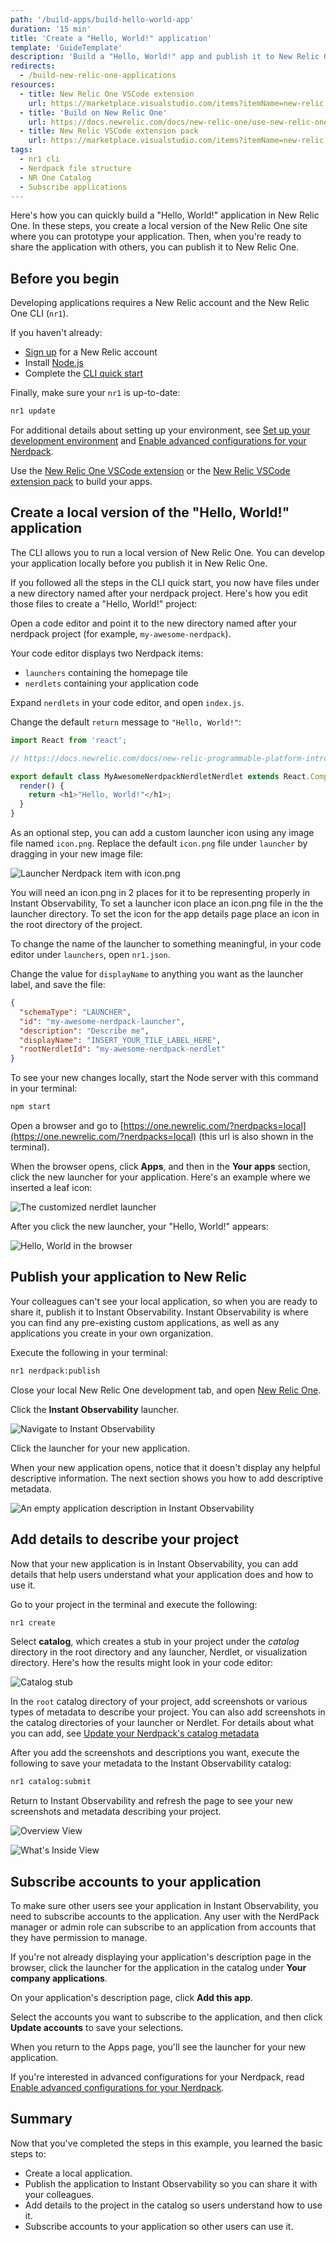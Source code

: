 ```yaml
---
path: '/build-apps/build-hello-world-app'
duration: '15 min'
title: 'Create a "Hello, World!" application'
template: 'GuideTemplate'
description: 'Build a "Hello, World!" app and publish it to New Relic One'
redirects:
  - /build-new-relic-one-applications
resources:
  - title: New Relic One VSCode extension
    url: https://marketplace.visualstudio.com/items?itemName=new-relic.nr1
  - title: 'Build on New Relic One'
    url: https://docs.newrelic.com/docs/new-relic-one/use-new-relic-one/build-new-relic-one/new-relic-one-build-your-own-custom-new-relic-one-application
  - title: New Relic VSCode extension pack
    url: https://marketplace.visualstudio.com/items?itemName=new-relic.new-relic-extension-pack
tags:
  - nr1 cli
  - Nerdpack file structure
  - NR One Catalog
  - Subscribe applications
---
```


<Intro>

Here's how you can quickly build a "Hello, World!" application in New Relic One. In these steps, you create a local version of the New Relic One site where you can prototype your application. Then, when you're ready to share the application with others, you can publish it to New Relic One.

</Intro>

## Before you begin

Developing applications requires a New Relic account and the New Relic One CLI (`nr1`).

If you haven't already:

- [Sign up](https://newrelic.com/signup/) for a New Relic account
- Install [Node.js](https://nodejs.org/en/download/)
- Complete the [CLI quick start](https://one.newrelic.com/launcher/developer-center.launcher?pane=eyJuZXJkbGV0SWQiOiJkZXZlbG9wZXItY2VudGVyLmRldmVsb3Blci1jZW50ZXIifQ==)

Finally, make sure your `nr1` is up-to-date:

```sh
nr1 update
```

For additional details about setting up your environment, see [Set up your development environment](/build-apps/set-up-dev-env) and [Enable advanced configurations for your Nerdpack](/build-apps/advanced-config).

<Callout variant="tip">

Use the [New Relic One VSCode extension](https://marketplace.visualstudio.com/items?itemName=new-relic.nr1)
or the [New Relic VSCode extension pack](https://marketplace.visualstudio.com/items?itemName=new-relic.new-relic-extension-pack) to build your apps.

</Callout>

## Create a local version of the "Hello, World!" application

The CLI allows you to run a local version of New Relic One. You can develop your application locally before you publish it in New Relic One.

If you followed all the steps in the CLI quick start, you now have files under a new directory named after your nerdpack project. Here's how you edit those files to create a "Hello, World!" project:

<Steps>

<Step>

Open a code editor and point it to the new directory named after your nerdpack project (for example, `my-awesome-nerdpack`).

Your code editor displays two Nerdpack items:

- `launchers` containing the homepage tile
- `nerdlets` containing your application code

</Step>

  <Step>

Expand `nerdlets` in your code editor, and open `index.js`.

  </Step>

  <Step>

Change the default `return` message to `"Hello, World!"`:

```js
import React from 'react';

// https://docs.newrelic.com/docs/new-relic-programmable-platform-introduction

export default class MyAwesomeNerdpackNerdletNerdlet extends React.Component {
  render() {
    return <h1>"Hello, World!"</h1>;
  }
}
```

  </Step>

  <Step>

As an optional step, you can add a custom launcher icon using any image file named `icon.png`. Replace the default `icon.png` file under `launcher` by dragging in your new image file:

![Launcher Nerdpack item with icon.png](../../images/create-hello-world/custom-tile.png)

  </Step>

 <Callout variant="tip">

You will need an icon.png in 2 places for it to be representing properly in Instant Observability, To set a launcher icon place an icon.png file in the the launcher directory. To set the icon for the app details page place an icon in the root directory of the project.

</Callout>

  <Step>

To change the name of the launcher to something meaningful, in your code editor under `launchers`, open `nr1.json`.

  </Step>

  <Step>

Change the value for `displayName` to anything you want as the launcher label, and save the file:

```json
{
  "schemaType": "LAUNCHER",
  "id": "my-awesome-nerdpack-launcher",
  "description": "Describe me",
  "displayName": "INSERT_YOUR_TILE_LABEL_HERE",
  "rootNerdletId": "my-awesome-nerdpack-nerdlet"
}
```

  </Step>

  <Step>

To see your new changes locally, start the Node server with this command in your terminal:

```bash
npm start
```

  </Step>

  <Step>

Open a browser and go to [https://one.newrelic.com/?nerdpacks=local](https://one.newrelic.com/?nerdpacks=local) (this url is also shown in the terminal).

  </Step>

  <Step>

When the browser opens, click **Apps**, and then in the **Your apps** section, click the new launcher for your application. Here's an example where we inserted a leaf icon:

![The customized nerdlet launcher](../../images/create-hello-world/hello-world-launcher.png)

After you click the new launcher, your "Hello, World!" appears:

![Hello, World in the browser](../../images/create-hello-world/hello-world-output-local.png)

  </Step>

  </Steps>

## Publish your application to New Relic

Your colleagues can't see your local application, so when you are ready to share it, publish it to Instant Observability. Instant Observability is where you can find any pre-existing custom applications, as well as any applications you create in your own organization.

<Steps>

  <Step>

Execute the following in your terminal:

```bash
nr1 nerdpack:publish
```

  </Step>

  <Step>

Close your local New Relic One development tab, and open [New Relic One](https://one.newrelic.com).

  </Step>

  <Step>

Click the **Instant Observability** launcher.

![Navigate to Instant Observability](../../images/serve-publish-subscribe/nav-to-io.png)

  </Step>

  <Step>

Click the launcher for your new application.

  </Step>

</Steps>

When your new application opens, notice that it doesn't display any helpful descriptive information. The next section shows you how to add descriptive metadata.

![An empty application description in Instant Observability](../../images/create-hello-world/catalog-description-empty.png)

## Add details to describe your project

Now that your new application is in Instant Observability, you can add details that help users understand what your application does and how to use it.

<Steps>

  <Step>

Go to your project in the terminal and execute the following:

```bash
nr1 create
```

  </Step>

  <Step>

Select **catalog**, which creates a stub in your project under the _catalog_ directory in the root directory and any launcher, Nerdlet, or visualization directory. Here's how the results might look in your code editor:

![Catalog stub](../../images/create-hello-world/new-catalog-stub.png)

  </Step>

  <Step>

In the `root` catalog directory of your project, add screenshots or various types of metadata to describe your project. You can also add screenshots in the catalog directories of your launcher or Nerdlet. For details about what you can add, see [Update your Nerdpack's catalog metadata](https://developer.newrelic.com/build-apps/publish-deploy/catalog/#update-your-nerdpacks-catalog-metadata)

  </Step>

  <Step>

After you add the screenshots and descriptions you want, execute the following to save your metadata to the Instant Observability catalog:

```bash
nr1 catalog:submit
```

  </Step>

  <Step>

Return to Instant Observability and refresh the page to see your new screenshots and metadata describing your project.

![Overview View](../../images/create-hello-world/hello-world-overview.png)

![What's Inside View](../../images/create-hello-world/hello-world-whats-inside.png)

  </Step>

</Steps>

## Subscribe accounts to your application

To make sure other users see your application in Instant Observability, you need to subscribe accounts to the application. Any user with the NerdPack manager or admin role can subscribe to an application from accounts that they have permission to manage.

<Steps>

  <Step>

If you're not already displaying your application's description page in the browser, click the launcher for the application in the catalog under **Your company applications**.

  </Step>

  <Step>

On your application's description page, click **Add this app**.

  </Step>

  <Step>

Select the accounts you want to subscribe to the application, and then click **Update accounts** to save your selections.

  </Step>

</Steps>

When you return to the Apps page, you'll see the launcher for your new application.

<Callout variant="tip" title="Advanced configurations">

If you're interested in advanced configurations for your Nerdpack, read [Enable advanced configurations for your Nerdpack](/build-apps/advanced-config).

</Callout>

## Summary

Now that you've completed the steps in this example, you learned the basic steps to:

- Create a local application.
- Publish the application to Instant Observability so you can share it with your colleagues.
- Add details to the project in the catalog so users understand how to use it.
- Subscribe accounts to your application so other users can use it.
